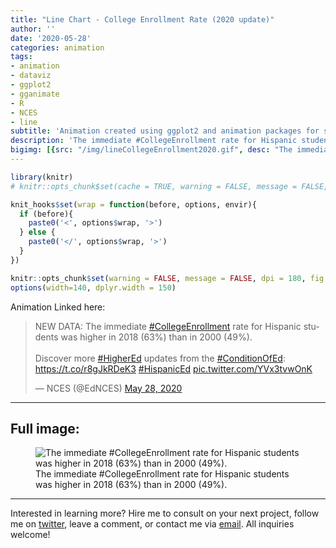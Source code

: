 ```yaml
---
title: "Line Chart - College Enrollment Rate (2020 update)"
author: ''
date: '2020-05-28'
categories: animation
tags:
- animation
- dataviz
- ggplot2
- gganimate
- R
- NCES
- line
subtitle: 'Animation created using ggplot2 and animation packages for social media distribution'
description: 'The immediate #CollegeEnrollment rate for Hispanic students was higher in 2018 (63%) than in 2000 (49%).'
bigimg: [{src: "/img/lineCollegeEnrollment2020.gif", desc: "The immediate #CollegeEnrollment rate for Hispanic students was higher in 2018 (63%) than in 2000 (49%)."}]
---
```


```r
library(knitr)
# knitr::opts_chunk$set(cache = TRUE, warning = FALSE, message = FALSE, dpi = 180, out.extra='class = "img-responsive"')

```

```r
knit_hooks$set(wrap = function(before, options, envir){
  if (before){
    paste0('<', options$wrap, '>')
  } else {
    paste0('</', options$wrap, '>')
  }
})

knitr::opts_chunk$set(warning = FALSE, message = FALSE, dpi = 180, fig.height = 5, fig.width = 7, fig.align = "center")
options(width=140, dplyr.width = 150)
```

Animation Linked here:

<blockquote class="twitter-tweet"><p lang="en" dir="ltr">NEW DATA: The immediate <a href="https://twitter.com/hashtag/CollegeEnrollment?src=hash&amp;ref_src=twsrc%5Etfw">#CollegeEnrollment</a> rate for Hispanic students was higher in 2018 (63%) than in 2000 (49%). <br><br>Discover more <a href="https://twitter.com/hashtag/HigherEd?src=hash&amp;ref_src=twsrc%5Etfw">#HigherEd</a> updates from the <a href="https://twitter.com/hashtag/ConditionOfEd?src=hash&amp;ref_src=twsrc%5Etfw">#ConditionOfEd</a>: <a href="https://t.co/r8gJkRDeK3">https://t.co/r8gJkRDeK3</a> <a href="https://twitter.com/hashtag/HispanicEd?src=hash&amp;ref_src=twsrc%5Etfw">#HispanicEd</a> <a href="https://t.co/YVx3tvwOnK">pic.twitter.com/YVx3tvwOnK</a></p>&mdash; NCES (@EdNCES) <a href="https://twitter.com/EdNCES/status/1266037801193287681?ref_src=twsrc%5Etfw">May 28, 2020</a></blockquote> <script async src="https://platform.twitter.com/widgets.js" charset="utf-8"></script> 

 ***
  
## Full image:
  
![The immediate #CollegeEnrollment rate for Hispanic students was higher in 2018 (63%) than in 2000 (49%).](/img/lineCollegeEnrollment2020.gif)

 ***
 
Interested in learning more? Hire me to consult on your next project, follow me on [twitter](https://twitter.com/mikeleeco), leave a comment, or contact me via [email](mailto:mdlee12@gmail.com). All inquiries welcome!
  